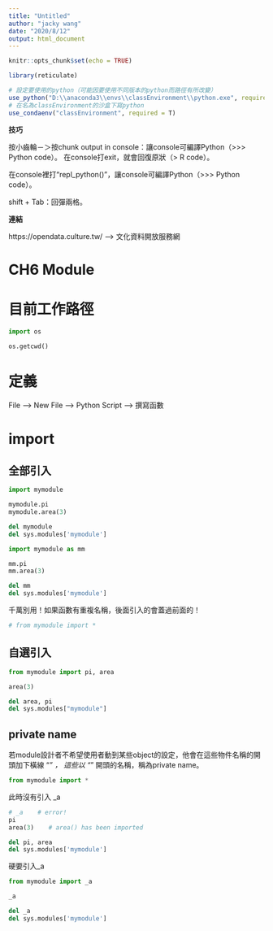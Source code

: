 ```yaml
---
title: "Untitled"
author: "jacky wang"
date: "2020/8/12"
output: html_document
---
```


```r
knitr::opts_chunk$set(echo = TRUE)

library(reticulate)

# 設定要使用的python（可能因要使用不同版本的python而路徑有所改變）
use_python("D:\\anaconda3\\envs\\classEnvironment\\python.exe", required = T)
# 在名為classEnvironment的沙盒下寫python
use_condaenv("classEnvironment", required = T)
```

**技巧**

按小齒輪－＞按chunk output in console：讓console可編譯Python（>>> Python code）。
  在console打exit，就會回復原狀（> R code）。

在console裡打“repl_python()”，讓console可編譯Python（>>> Python code）。

shift + Tab：回彈兩格。

**連結**

https://opendata.culture.tw/ --> 文化資料開放服務網





# CH6 Module

# 目前工作路徑

```python

import os

```

```python

os.getcwd()

```

# 定義

File --> New File --> Python Script --> 撰寫函數

# import

## 全部引入

```python

import mymodule

```

```python

mymodule.pi
mymodule.area(3)

```

```python

del mymodule
del sys.modules['mymodule']

```

```python

import mymodule as mm

```

```python

mm.pi
mm.area(3)

```

```python

del mm
del sys.modules['mymodule']

```

千萬別用！如果函數有重複名稱，後面引入的會蓋過前面的！
```python

# from mymodule import *

```

## 自選引入

```python

from mymodule import pi, area

```

```python

area(3)

```

```python

del area, pi
del sys.modules["mymodule"]

```

## private name

若module設計者不希望使用者動到某些object的設定，他會在這些物件名稱的開頭加下橫線 “_” ， 
這些以 “_” 開頭的名稱，稱為private name。

```python

from mymodule import *

```

此時沒有引入 _a
```python

# _a    # error!
pi
area(3)    # area() has been imported

```

```python

del pi, area
del sys.modules['mymodule']

```

硬要引入_a
```python

from mymodule import _a

```

```python

_a

```

```python

del _a
del sys.modules['mymodule']

```

